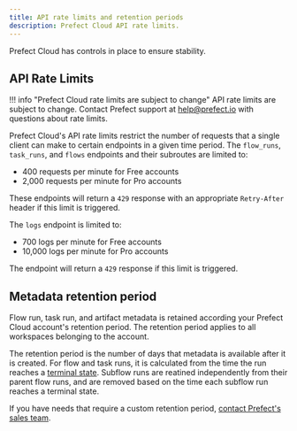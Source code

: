 ```yaml
---
title: API rate limits and retention periods
description: Prefect Cloud API rate limits.
---
```


Prefect Cloud has controls in place to ensure stability.

## API Rate Limits

!!! info "Prefect Cloud rate limits are subject to change"
    API rate limits are subject to change.
    Contact Prefect support at [help@prefect.io](mailto:help@prefect.io) with questions about rate limits.

Prefect Cloud's API rate limits restrict the number of requests that a single client can make to certain endpoints in a given time period. The `flow_runs`, `task_runs`, and `flows` endpoints and their subroutes are limited to:

- 400 requests per minute for Free accounts
- 2,000 requests per minute for Pro accounts

These endpoints will return a `429` response with an appropriate `Retry-After` header if this limit is triggered.

The `logs` endpoint is limited to:

- 700 logs per minute for Free accounts
- 10,000 logs per minute for Pro accounts

The endpoint will return a `429` response if this limit is triggered.

## Metadata retention period

Flow run, task run, and artifact metadata is retained according your Prefect Cloud account's retention period.
The retention period applies to all workspaces belonging to the account.

The retention period is the number of days that metadata is available after it is created. 
For flow and task runs, it is calculated from the time the run reaches a [terminal state](/3.0rc/develop/observe-workflows/manage-states/#state-types). 
Subflow runs are reatined independently from their parent flow runs, and are removed based on the time each subflow run reaches a terminal state.

If you have needs that require a custom retention period, [contact Prefect's sales team](https://www.prefect.io/pricing).
